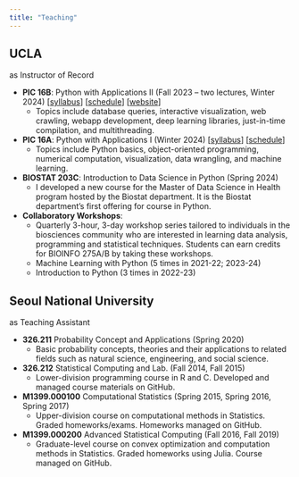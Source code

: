 ```yaml
---
title: "Teaching"
---
```




## UCLA
as Instructor of Record

- __PIC 16B__: Python with Applications II (Fall 2023 -- two lectures, Winter 2024) [[syllabus](https://ucla.box.com/shared/static/l7a4t91zq5bny05sb1k0u51mh5y5b89g.pdf)] [[schedule](https://docs.google.com/spreadsheets/d/1zlXDq9kXBl95cLPLJa23gybunYrB4DQ0CS0AhSasLPA/edit?usp=sharing)] [[website](https://pic16b-ucla.github.io/24W)]
  - Topics include database queries, interactive visualization, web crawling, webapp development, deep learning libraries, just-in-time compilation, and multithreading.

- __PIC 16A__: Python with Applications I (Winter 2024) [[syllabus](https://ucla.box.com/shared/static/gt18lpoufp88y0sb10xircpg1b8czn4m.pdf)] [[schedule](https://docs.google.com/spreadsheets/d/1PIOgqsUpII6ewhW5LtVFsJNutqtWFJ3ZFsKfMSPxUVE/edit?usp=sharing)]
  - Topics include Python basics, object-oriented programming, numerical computation, visualization, data wrangling, and machine learning.
  
- __BIOSTAT 203C__: Introduction to Data Science in Python (Spring 2024)
  - I developed a new course for the Master of Data Science in Health program hosted by the Biostat department. It is the Biostat department's first offering for course in Python.

- __Collaboratory Workshops__: 
  - Quarterly 3-hour, 3-day workshop series tailored to individuals in the biosciences community who are interested in learning data analysis, programming and statistical techniques. Students can earn credits for BIOINFO 275A/B by taking these workshops.
  - Machine Learning with Python (5 times in 2021-22; 2023-24)
  - Introduction to Python (3 times in 2022-23)



## Seoul National University

as Teaching Assistant

- __326.211__ Probability Concept and Applications (Spring 2020)
  - Basic probability concepts, theories and their applications to related fields such as natural science, engineering, and social science.

- __326.212__ Statistical Computing and Lab. (Fall 2014, Fall 2015)
  - Lower-division programming course in R and C. Developed and managed course materials on GitHub.

- __M1399.000100__ Computational Statistics (Spring 2015, Spring 2016, Spring 2017)
  - Upper-division course on computational methods in Statistics. Graded homeworks/exams. Homeworks managed on GitHub.

- __M1399.000200__ Advanced Statistical Computing (Fall 2016, Fall 2019)
  - Graduate-level course on convex optimization and computation methods in Statistics. Graded homeworks using Julia. Course managed on GitHub.
